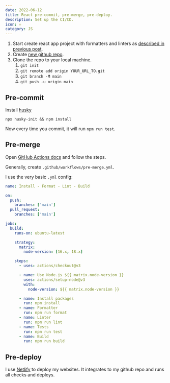 ```yaml
---
date: 2022-06-12
title: React pre-commit, pre-merge, pre-deploy.
description: Set up the CI/CD.
icon: ♾
category: JS
---
```


1. Start create react app project with formatters and linters as
   [described in previous post](/typescript-cra-eslint-airbnb-prettier).
1. Create [new github repo](https://github.com/new).
1. Clone the repo to your local machine.
   1. `git init`
   1. `git remote add origin YOUR_URL_TO.git`
   1. `git branch -M main`
   1. `git push -u origin main`

## Pre-commit

Install [husky](https://typicode.github.io/husky/#/?id=automatic-recommended)

`npx husky-init && npm install`

Now every time you commit, it will run `npm run test`.

## Pre-merge

Open
[GitHub Actions docs](https://docs.github.com/en/actions/learn-github-actions/understanding-github-actions)
and follow the steps.

Generally, create `.github/workflows/pre-merge.yml`.

I use the very basic `.yml` config:

```yml
name: Install - Format - Lint - Build

on:
  push:
    branches: ['main']
  pull_request:
    branches: ['main']

jobs:
  build:
    runs-on: ubuntu-latest

    strategy:
      matrix:
        node-version: [16.x, 18.x]

    steps:
      - uses: actions/checkout@v3

      - name: Use Node.js ${{ matrix.node-version }}
        uses: actions/setup-node@v3
        with:
          node-version: ${{ matrix.node-version }}

      - name: Install packages
        run: npm install
      - name: Formatter
        run: npm run format
      - name: Linter
        run: npm run lint
      - name: Tests
        run: npm run test
      - name: Build
        run: npm run build
```

## Pre-deploy

I use [Netlify](https://docs.netlify.com/#get-started) to deploy my websites. It
integrates to my github repo and runs all checks and deploys.

